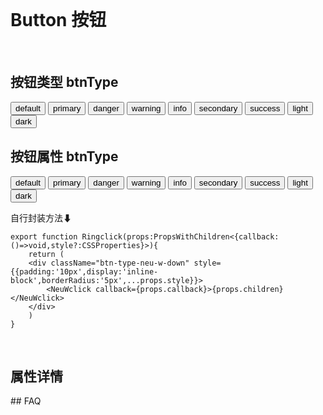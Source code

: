 
<Meta title='组件 |Button ' component={Button} />

<br/>

# Button 按钮
<br/>


## 按钮类型 btnType


<Preview >
  <Story name='按钮类型'>
   <div>
      <Button btnType='default' >default</Button>
      <Button btnType='primary'>primary</Button>
      <Button btnType='danger'>danger</Button>
      <Button btnType='warning'>warning</Button>
      <Button btnType='info'>info</Button>
      <Button btnType='secondary'>secondary</Button>
      <Button btnType='success'>success</Button>
      <Button btnType='light'>light</Button>
      <Button btnType='dark'>dark</Button>
   </div>
  </Story>
</Preview>


## 按钮属性 btnType


<Preview >
  <Story name='按钮属性'>
   <div>
      <Button btnType='default' >default</Button>
      <Button btnType='primary'>primary</Button>
      <Button btnType='danger'>danger</Button>
      <Button btnType='warning'>warning</Button>
      <Button btnType='info'>info</Button>
      <Button btnType='secondary'>secondary</Button>
      <Button btnType='success'>success</Button>
      <Button btnType='light'>light</Button>
      <Button btnType='dark'>dark</Button>
   </div>
  </Story>
</Preview>


自行封装方法⬇

```tsx
export function Ringclick(props:PropsWithChildren<{callback:()=>void,style?:CSSProperties}>){
    return (
    <div className="btn-type-neu-w-down" style={{padding:'10px',display:'inline-block',borderRadius:'5px',...props.style}}>
        <NeuWclick callback={props.callback}>{props.children}</NeuWclick>
    </div>
    )
}
```


<br/>

## 属性详情 
<Story name='API'>
</Story>
<Props of={Button} />
## FAQ
